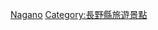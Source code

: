 {{日本行政區劃分類導航|溫泉}}
{{Commons category|Hot springs of Nagano prefecture}}

[[Category:日本各都道府縣溫泉|Nagano]]
[[Category:長野縣旅遊景點|Category:長野縣旅遊景點]]